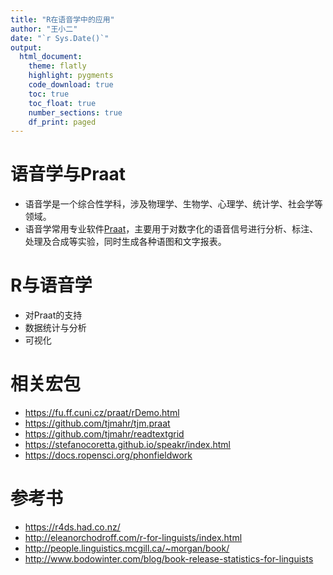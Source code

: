 ```yaml
---
title: "R在语音学中的应用"
author: "王小二"
date: "`r Sys.Date()`"
output: 
  html_document:
    theme: flatly
    highlight: pygments
    code_download: true
    toc: true
    toc_float: true
    number_sections: true
    df_print: paged
---
```



# 语音学与Praat

- 语音学是一个综合性学科，涉及物理学、生物学、心理学、统计学、社会学等领域。
- 语音学常用专业软件[Praat](https://www.fon.hum.uva.nl/praat/)，主要用于对数字化的语音信号进行分析、标注、处理及合成等实验，同时生成各种语图和文字报表。



# R与语音学

- 对Praat的支持
- 数据统计与分析
- 可视化




# 相关宏包

- <https://fu.ff.cuni.cz/praat/rDemo.html>
- <https://github.com/tjmahr/tjm.praat>
- <https://github.com/tjmahr/readtextgrid>
- <https://stefanocoretta.github.io/speakr/index.html>
- <https://docs.ropensci.org/phonfieldwork>




# 参考书

- <https://r4ds.had.co.nz/>
- <http://eleanorchodroff.com/r-for-linguists/index.html>
- <http://people.linguistics.mcgill.ca/~morgan/book/>
- <http://www.bodowinter.com/blog/book-release-statistics-for-linguists>
